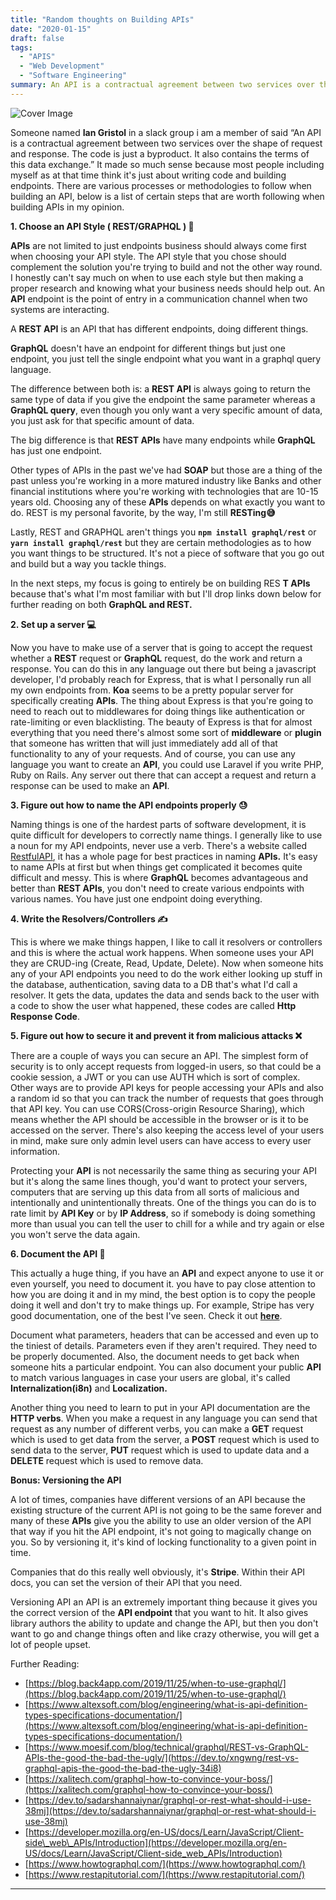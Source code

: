 ```yaml
---
title: "Random thoughts on Building APIs"
date: "2020-01-15"
draft: false
tags:
  - "APIS"
  - "Web Development"
  - "Software Engineering"
summary: An API is a contractual agreement between two services over the shape of request and response. The code is just a byproduct. It also contains the terms of this data exchange."
---
```


![Cover Image](https://cdn-images-1.medium.com/max/824/1*w3FVjskCNAY1vNCMu936Sw.gif)

Someone named **Ian Gristol** in a slack group i am a member of said “An API is a contractual agreement between two services over the shape of request and response. The code is just a byproduct. It also contains the terms of this data exchange.” It made so much sense because most people including myself as at that time think it's just about writing code and building endpoints.
There are various processes or methodologies to follow when building an API, below is a list of certain steps that are worth following when building APIs in my opinion.

**1. Choose an API Style ( REST/GRAPHQL ) 🤔**

**APIs** are not limited to just endpoints business should always come first when choosing your API style. The API style that you chose should complement the solution you're trying to build and not the other way round.
I honestly can't say much on when to use each style but then making a proper research and knowing what your business needs should help out.
An **API** endpoint is the point of entry in a communication channel when two systems are interacting.

A **REST API** is an API that has different endpoints, doing different things.

**GraphQL** doesn't have an endpoint for different things but just one endpoint, you just tell the single endpoint what you want in a graphql query language.

The difference between both is: a **REST API** is always going to return the same type of data if you give the endpoint the same parameter whereas a **GraphQL query**, even though you only want a very specific amount of data, you just ask for that specific amount of data.

The big difference is that **REST APIs** have many endpoints while **GraphQL** has just one endpoint.

Other types of APIs in the past we've had **SOAP** but those are a thing of the past unless you're working in a more matured industry like Banks and other financial institutions where you're working with technologies that are 10-15 years old. Choosing any of these **APIs** depends on what exactly you want to do. REST is my personal favorite, by the way, I'm still **RESTing😅**

Lastly, REST and GRAPHQL aren't things you **`npm install graphql/rest`** or **`yarn install graphql/rest`** but they are certain methodologies as to how you want things to be structured. It's not a piece of software that you go out and build but a way you tackle things.

In the next steps, my focus is going to entirely be on building RES **T APIs** because that's what I'm most familiar with but I'll drop links down below for further reading on both **GraphQL and REST.**

**2. Set up a server 💻**

Now you have to make use of a server that is going to accept the request whether a **REST** request or **GraphQL** request, do the work and return a response. You can do this in any language out there but being a javascript developer, I'd probably reach for Express, that is what I personally run all my own endpoints from. **Koa** seems to be a pretty popular server for specifically creating **APIs**.
The thing about Express is that you're going to need to reach out to middlewares for doing things like authentication or rate-limiting or even blacklisting.
The beauty of Express is that for almost everything that you need there's almost some sort of **middleware** or **plugin** that someone has written that will just immediately add all of that functionality to any of your requests. And of course, you can use any language you want to create an **API**, you could use Laravel if you write PHP, Ruby on Rails. Any server out there that can accept a request and return a response can be used to make an **API**.

**3. Figure out how to name the API endpoints properly 😓**

Naming things is one of the hardest parts of software development, it is quite difficult for developers to correctly name things. I generally like to use a noun for my API endpoints, never use a verb. There's a website called [RestfulAPI](https://restfulapi.net/resource-naming/), it has a whole page for best practices in naming **APIs.** It's easy to name APIs at first but when things get complicated it becomes quite difficult and messy. This is where **GraphQL** becomes advantageous and better than **REST APIs**, you don't need to create various endpoints with various names. You have just one endpoint doing everything.

**4. Write the Resolvers/Controllers ✍️**

This is where we make things happen, I like to call it resolvers or controllers and this is where the actual work happens.
When someone uses your API they are CRUD-ing (Create, Read, Update, Delete). Now when someone hits any of your API endpoints you need to do the work either looking up stuff in the database, authentication, saving data to a DB that's what I'd call a resolver. It gets the data, updates the data and sends back to the user with a code to show the user what happened, these codes are called **Http**  **Response Code**.


**5. Figure out how to secure it and prevent it from malicious attacks ❌**

There are a couple of ways you can secure an API. The simplest form of security is to only accept requests from logged-in users, so that could be a cookie session, a JWT or you can use AUTH which is sort of complex. Other ways are to provide API keys for people accessing your APIs and also a random id so that you can track the number of requests that goes through that API key. You can use CORS(Cross-origin Resource Sharing), which means whether the API should be accessible in the browser or is it to be accessed on the server. There's also keeping the access level of your users in mind, make sure only admin level users can have access to every user information.

Protecting your **API** is not necessarily the same thing as securing your API but it's along the same lines though, you'd want to protect your servers, computers that are serving up this data from all sorts of malicious and intentionally and unintentionally threats. One of the things you can do is to rate limit by **API Key** or by **IP Address**, so if somebody is doing something more than usual you can tell the user to chill for a while and try again or else you won't serve the data again.

**6. Document the API 📝**

This actually a huge thing, if you have an **API** and expect anyone to use it or even yourself, you need to document it. you have to pay close attention to how you are doing it and in my mind, the best option is to copy the people doing it well and don't try to make things up. For example, Stripe has very good documentation, one of the best I've seen. Check it out [**here**](https://stripe.com/docs/api).

Document what parameters, headers that can be accessed and even up to the tiniest of details. Parameters even if they aren't required. They need to be properly documented. Also, the document needs to get back when someone hits a particular endpoint. You can also document your public **API** to match various languages in case your users are global, it's called **Internalization(i8n)** and **Localization.**

Another thing you need to learn to put in your API documentation are the **HTTP verbs**. When you make a request in any language you can send that request as any number of different verbs, you can make a **GET** request which is used to get data from the server, a **POST** request which is used to send data to the server, **PUT** request which is used to update data and a **DELETE** request which is used to remove data.

**Bonus: Versioning the API**

A lot of times, companies have different versions of an API because the existing structure of the current API is not going to be the same forever and many of these **APIs** give you the ability to use an older version of the API that way if you hit the API endpoint, it's not going to magically change on you. So by versioning it, it's kind of locking functionality to a given point in time.

Companies that do this really well obviously, it's **Stripe**.
Within their API docs, you can set the version of their API that you need.

Versioning API an API is an extremely important thing because it gives you the correct version of the **API endpoint** that you want to hit. It also gives library authors the ability to update and change the API, but then you don't want to go and change things often and like crazy otherwise, you will get a lot of people upset.

Further Reading:

- [https://blog.back4app.com/2019/11/25/when-to-use-graphql/](https://blog.back4app.com/2019/11/25/when-to-use-graphql/)
- [https://www.altexsoft.com/blog/engineering/what-is-api-definition-types-specifications-documentation/](https://www.altexsoft.com/blog/engineering/what-is-api-definition-types-specifications-documentation/)
- [https://www.moesif.com/blog/technical/graphql/REST-vs-GraphQL-APIs-the-good-the-bad-the-ugly/](https://dev.to/xngwng/rest-vs-graphql-apis-the-good-the-bad-the-ugly-34i8)
- [https://xalitech.com/graphql-how-to-convince-your-boss/](https://xalitech.com/graphql-how-to-convince-your-boss/)
- [https://dev.to/sadarshannaiynar/graphql-or-rest-what-should-i-use-38mj](https://dev.to/sadarshannaiynar/graphql-or-rest-what-should-i-use-38mj)
- [https://developer.mozilla.org/en-US/docs/Learn/JavaScript/Client-side\_web\_APIs/Introduction](https://developer.mozilla.org/en-US/docs/Learn/JavaScript/Client-side_web_APIs/Introduction)
- [https://www.howtographql.com/](https://www.howtographql.com/)
- [https://www.restapitutorial.com/](https://www.restapitutorial.com/)

---
